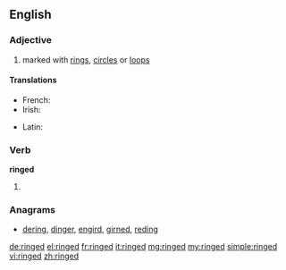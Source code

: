 ==English==

===Adjective===
{{en-adj|-}}

# marked with [[ring]]s, [[circle]]s or [[loop]]s

====Translations====
{{trans-top|marked with rings, circles, or loops}}
* French: {{t+|fr|annelé}}
* Irish: {{t-|ga|fáinneach}}
{{trans-mid}}
* Latin: {{t-|la|anulatus|alt=ānulātus}}
{{trans-bottom}}

===Verb===
'''ringed'''

# {{past of|ring}}

===Anagrams===
* [[dering#English|dering]], [[dinger#English|dinger]], [[engird#English|engird]], [[girned#English|girned]], [[reding#English|reding]]

[[de:ringed]]
[[el:ringed]]
[[fr:ringed]]
[[it:ringed]]
[[mg:ringed]]
[[my:ringed]]
[[simple:ringed]]
[[vi:ringed]]
[[zh:ringed]]